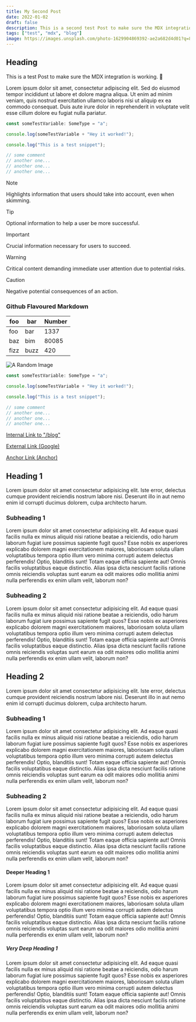 ```yaml
---
title: My Second Post
date: 2022-01-02
draft: false
description: This is a second test Post to make sure the MDX integration is working. 🥸
tags: ["test", "mdx", "blog"]
image: https://images.unsplash.com/photo-1629904869392-ae2a682d4d01?q=80&w=1752&auto=format&fit=crop&ixlib=rb-4.0.3&ixid=M3wxMjA3fDB8MHxwaG90by1wYWdlfHx8fGVufDB8fHx8fA%3D%3D
---
```


## Heading

This is a test Post to make sure the MDX integration is working. 🥸

Lorem ipsum dolor sit amet, consectetur adipiscing elit. Sed do eiusmod tempor incididunt ut labore et dolore magna aliqua. Ut enim ad minim veniam,
quis nostrud exercitation ullamco laboris nisi ut aliquip ex ea commodo consequat. Duis aute irure dolor in reprehenderit in voluptate velit esse cillum dolore
eu fugiat nulla pariatur.

```ts title="script.ts" showLineNumbers {1,3-5}
const someTestVariable: SomeType = "a";

console.log(someTestVariable + "Hey it worked!");

console.log("This is a test snippet");

// some comment
// another one...
// another one...
// another one...
```

> [!NOTE]
> Highlights information that users should take into account, even when skimming.

> [!TIP]
> Optional information to help a user be more successful.

> [!IMPORTANT]
> Crucial information necessary for users to succeed.

> [!WARNING]
> Critical content demanding immediate user attention due to potential risks.

> [!CAUTION]
> Negative potential consequences of an action.

### Github Flavoured Markdown

| foo  | bar  | Number |
| ---- | ---- | ------ |
| foo  | bar  | 1337   |
| baz  | bim  | 80085  |
| fizz | buzz | 420    |

![A Random Image](https://images.unsplash.com/photo-1629904869392-ae2a682d4d01?q=80&w=1752&auto=format&fit=crop&ixlib=rb-4.0.3&ixid=M3wxMjA3fDB8MHxwaG90by1wYWdlfHx8fGVufDB8fHx8fA%3D%3D)

```ts showLineNumbers {1,3-5}
const someTestVariable: SomeType = "a";

console.log(someTestVariable + "Hey it worked!");

console.log("This is a test snippet");

// some comment
// another one...
// another one...
// another one...
```

[Internal Link to "/blog"](/blog)

[External Link (Google)](https://google.com)

[Anchor Link (Anchor)](#anchor)

## Heading 1

Lorem ipsum dolor sit amet consectetur adipisicing elit. Iste error, delectus cumque provident reiciendis nostrum labore nisi. Deserunt illo in aut nemo enim id corrupti ducimus dolorem, culpa architecto harum.

### Subheading 1

Lorem ipsum dolor sit amet consectetur adipisicing elit. Ad eaque quasi facilis nulla ex minus aliquid nisi ratione beatae a reiciendis, odio harum laborum fugiat iure possimus sapiente fugit quos?
Esse nobis ex asperiores explicabo dolorem magni exercitationem maiores, laboriosam soluta ullam voluptatibus tempora optio illum vero minima corrupti autem delectus perferendis! Optio, blanditiis sunt! Totam eaque officia sapiente aut!
Omnis facilis voluptatibus eaque distinctio. Alias ipsa dicta nesciunt facilis ratione omnis reiciendis voluptas sunt earum ea odit maiores odio mollitia animi nulla perferendis ex enim ullam velit, laborum non?

### Subheading 2

Lorem ipsum dolor sit amet consectetur adipisicing elit. Ad eaque quasi facilis nulla ex minus aliquid nisi ratione beatae a reiciendis, odio harum laborum fugiat iure possimus sapiente fugit quos?
Esse nobis ex asperiores explicabo dolorem magni exercitationem maiores, laboriosam soluta ullam voluptatibus tempora optio illum vero minima corrupti autem delectus perferendis! Optio, blanditiis sunt! Totam eaque officia sapiente aut!
Omnis facilis voluptatibus eaque distinctio. Alias ipsa dicta nesciunt facilis ratione omnis reiciendis voluptas sunt earum ea odit maiores odio mollitia animi nulla perferendis ex enim ullam velit, laborum non?

## Heading 2

Lorem ipsum dolor sit amet consectetur adipisicing elit. Iste error, delectus cumque provident reiciendis nostrum labore nisi. Deserunt illo in aut nemo enim id corrupti ducimus dolorem, culpa architecto harum.

### Subheading 1

Lorem ipsum dolor sit amet consectetur adipisicing elit. Ad eaque quasi facilis nulla ex minus aliquid nisi ratione beatae a reiciendis, odio harum laborum fugiat iure possimus sapiente fugit quos?
Esse nobis ex asperiores explicabo dolorem magni exercitationem maiores, laboriosam soluta ullam voluptatibus tempora optio illum vero minima corrupti autem delectus perferendis! Optio, blanditiis sunt! Totam eaque officia sapiente aut!
Omnis facilis voluptatibus eaque distinctio. Alias ipsa dicta nesciunt facilis ratione omnis reiciendis voluptas sunt earum ea odit maiores odio mollitia animi nulla perferendis ex enim ullam velit, laborum non?

### Subheading 2

Lorem ipsum dolor sit amet consectetur adipisicing elit. Ad eaque quasi facilis nulla ex minus aliquid nisi ratione beatae a reiciendis, odio harum laborum fugiat iure possimus sapiente fugit quos?
Esse nobis ex asperiores explicabo dolorem magni exercitationem maiores, laboriosam soluta ullam voluptatibus tempora optio illum vero minima corrupti autem delectus perferendis! Optio, blanditiis sunt! Totam eaque officia sapiente aut!
Omnis facilis voluptatibus eaque distinctio. Alias ipsa dicta nesciunt facilis ratione omnis reiciendis voluptas sunt earum ea odit maiores odio mollitia animi nulla perferendis ex enim ullam velit, laborum non?

#### Deeper Heading 1

Lorem ipsum dolor sit amet consectetur adipisicing elit. Ad eaque quasi facilis nulla ex minus aliquid nisi ratione beatae a reiciendis, odio harum laborum fugiat iure possimus sapiente fugit quos?
Esse nobis ex asperiores explicabo dolorem magni exercitationem maiores, laboriosam soluta ullam voluptatibus tempora optio illum vero minima corrupti autem delectus perferendis! Optio, blanditiis sunt! Totam eaque officia sapiente aut!
Omnis facilis voluptatibus eaque distinctio. Alias ipsa dicta nesciunt facilis ratione omnis reiciendis voluptas sunt earum ea odit maiores odio mollitia animi nulla perferendis ex enim ullam velit, laborum non?

##### Very Deep Heading 1

Lorem ipsum dolor sit amet consectetur adipisicing elit. Ad eaque quasi facilis nulla ex minus aliquid nisi ratione beatae a reiciendis, odio harum laborum fugiat iure possimus sapiente fugit quos?
Esse nobis ex asperiores explicabo dolorem magni exercitationem maiores, laboriosam soluta ullam voluptatibus tempora optio illum vero minima corrupti autem delectus perferendis! Optio, blanditiis sunt! Totam eaque officia sapiente aut!
Omnis facilis voluptatibus eaque distinctio. Alias ipsa dicta nesciunt facilis ratione omnis reiciendis voluptas sunt earum ea odit maiores odio mollitia animi nulla perferendis ex enim ullam velit, laborum non?
